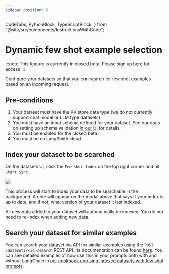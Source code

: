 ```yaml
---
sidebar_position: 5
---
```


  CodeTabs,
  PythonBlock,
  TypeScriptBlock,
} from "@site/src/components/InstructionsWithCode";

# Dynamic few shot example selection

:::note
This feature is currently in closed beta. Please sign up [here](https://forms.gle/in9R6t9HNSYMBt7P7) for access
:::

Configure your datasets so that you can search for few shot examples based on an incoming request.

## Pre-conditions

1. Your dataset must have the KV store data type (we do not currently support chat model or LLM type datasets)
2. You must have an input schema defined for your dataset. See our docs on setting up schema validation [in our UI](./manage_datasets_in_application#dataset-schema-validation) for details.
3. You must be enabled for the closed beta
4. You must be on LangSmith cloud

## Index your dataset to be searched

On the datasets UI, click the `Few-shot Index` on the top right corner and hit `Start Sync`.

![](../static/few-shot-index.png)

This process will start to index your data to be searchable in the background. A note will appear on the 
modal above that says if your index is up to date, and if not, what version of your dataset it last indexed.

All new data added to your dataset will automatically be indexed. You do not need to re-index when adding new data.

## Search your dataset for similar examples

You can search your dataset via API for similar examples using the `POST /datasets/<id>/search` REST API. Its documentation
can be found [here](https://api.smith.langchain.com/docs#/datasets/search_api_v1_datasets__dataset_id__search_post). 
You can see detailed examples of how use this in your prompts both with and without LangChain in 
[our cookbook on using indexed datasets with few shot prompts](https://github.com/langchain-ai/langsmith-cookbook/blob/beta-few-shot-search-cookbook/optimization/dataset-few-shot-search/FewShotDatasetsQuickstart.ipynb)


